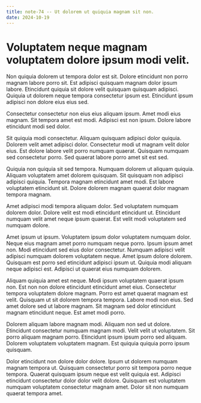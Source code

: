 ```yaml
---
title: note-74 -- Ut dolorem ut quiquia magnam sit non.
date: 2024-10-19
---
```


# Voluptatem neque magnam voluptatem dolore ipsum modi velit.

Non quiquia dolorem ut tempora dolor est sit. Dolore etincidunt non porro magnam labore porro sit. Est adipisci quisquam
magnam dolor ipsum labore. Etincidunt quiquia sit dolore velit quisquam quisquam adipisci. Quiquia ut dolorem neque
tempora consectetur ipsum est. Etincidunt ipsum adipisci non dolore eius eius sed.

Consectetur consectetur non eius eius aliquam ipsum. Amet modi eius magnam. Sit tempora amet est modi. Adipisci est non
ipsum. Dolore labore etincidunt modi sed dolor.

Sit quiquia modi consectetur. Aliquam quisquam adipisci dolor quiquia. Dolorem velit amet adipisci dolor. Consectetur
modi ut magnam velit dolor eius. Est dolore labore velit porro numquam quaerat. Quisquam numquam sed consectetur porro.
Sed quaerat labore porro amet sit est sed.

Quiquia non quiquia sit sed tempora. Numquam dolorem ut aliquam quiquia. Aliquam voluptatem amet dolorem quisquam. Sit
quisquam non adipisci adipisci quiquia. Tempora magnam etincidunt amet modi. Est labore voluptatem etincidunt sit.
Dolore dolorem magnam quaerat dolor magnam tempora magnam.

Amet adipisci modi tempora aliquam dolor. Sed voluptatem numquam dolorem dolor. Dolore velit est modi etincidunt
etincidunt ut. Etincidunt numquam velit amet neque ipsum quaerat. Est velit modi voluptatem sed numquam dolore.

Amet ipsum ut ipsum. Voluptatem ipsum dolor voluptatem numquam dolor. Neque eius magnam amet porro numquam neque porro.
Ipsum ipsum amet non. Modi etincidunt sed eius dolor consectetur. Numquam adipisci velit adipisci numquam dolorem
voluptatem neque. Amet ipsum dolore dolorem. Quisquam est porro sed etincidunt adipisci ipsum ut. Quiquia modi aliquam
neque adipisci est. Adipisci ut quaerat eius numquam dolorem.

Aliquam quiquia amet est neque. Modi ipsum voluptatem quaerat ipsum non. Est non non dolore etincidunt etincidunt amet
eius. Consectetur tempora voluptatem dolore magnam. Porro est amet quaerat magnam est velit. Quisquam ut sit dolorem
tempora tempora. Labore modi non eius. Sed amet dolore sed ut labore magnam. Sit magnam sed dolor etincidunt magnam
etincidunt neque. Est amet modi porro.

Dolorem aliquam labore magnam modi. Aliquam non sed ut dolore. Etincidunt consectetur numquam magnam modi. Velit velit
ut voluptatem. Sit porro aliquam magnam porro. Etincidunt ipsum ipsum porro sed aliquam. Dolorem voluptatem voluptatem
magnam. Est quiquia quiquia porro ipsum quisquam.

Dolor etincidunt non dolore dolor dolore. Ipsum ut dolorem numquam magnam tempora ut. Quisquam consectetur porro sit
tempora porro neque tempora. Quaerat quisquam ipsum neque est velit quiquia est. Adipisci etincidunt consectetur dolor
dolor velit dolore. Quisquam est voluptatem numquam voluptatem consectetur magnam amet. Dolor sit non numquam quaerat
tempora amet.
